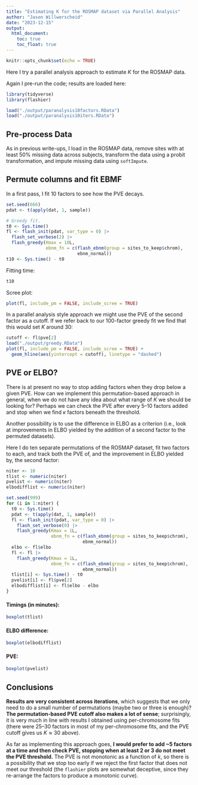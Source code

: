 ```yaml
---
title: "Estimating K for the ROSMAP dataset via Parallel Analysis"
author: "Jason Willwerscheid"
date: "2023-12-15"
output: 
  html_document:
    toc: true
    toc_float: true
---
```


```r
knitr::opts_chunk$set(echo = TRUE)
```

Here I try a parallel analysis approach to estimate $K$ for the ROSMAP data.

Again I pre-run the code; results are loaded here:

```r
library(tidyverse)
library(flashier)

load("./output/paranalysis10factors.RData")
load("./output/paranalysis10iters.RData")
```

## Pre-process Data

As in previous write-ups, I load in the ROSMAP data, remove sites with at least 50% missing data across subjects, transform the data using a probit transformation, and impute missing data using `softImpute`.


## Permute columns and fit EBMF

In a first pass, I fit 10 factors to see how the PVE decays.

```r
set.seed(666)
pdat <- t(apply(dat, 1, sample))

# Greedy fit.
t0 <- Sys.time()
fl <- flash_init(pdat, var_type = 0) |>
  flash_set_verbose(2) |>
  flash_greedy(Kmax = 10L,
               ebnm_fn = c(flash_ebnm(group = sites_to_keep$chrom), 
                           ebnm_normal)) 
t10 <- Sys.time() - t0
```

Fitting time:

```r
t10
```

Scree plot:

```r
plot(fl, include_pm = FALSE, include_scree = TRUE)
```

In a parallel analysis style approach we might use the PVE of the second factor as a cutoff. If we refer back to our 100-factor greedy fit we find that this would set $K$ around 30:

```r
cutoff <- fl$pve[2]
load("./output/greedy.RData")
plot(fl, include_pm = FALSE, include_scree = TRUE) + 
  geom_hline(aes(yintercept = cutoff), linetype = "dashed")
```


## PVE or ELBO?

There is at present no way to stop adding factors when they drop below a given PVE. How can we implement this permutation-based approach in general, when we do not have any idea about what range of $K$ we should be looking for? Perhaps we can check the PVE after every 5--10 factors added and stop when we find $\kappa$ factors beneath the threshold. 

Another possibility is to use the difference in ELBO as a criterion (i.e., look at improvements in ELBO yielded by the addition of a second factor to the permuted datasets).

Here I do ten separate permutations of the ROSMAP dataset, fit two factors to each, and track both the PVE of, and the improvement in ELBO yielded by, the second factor:

```r
niter <- 10
tlist <- numeric(niter)
pvelist <- numeric(niter)
elbodifflist <- numeric(niter)

set.seed(999)
for (i in 1:niter) {
  t0 <- Sys.time()
  pdat <- t(apply(dat, 1, sample))
  fl <- flash_init(pdat, var_type = 0) |>
    flash_set_verbose(0) |>
    flash_greedy(Kmax = 1L,
                 ebnm_fn = c(flash_ebnm(group = sites_to_keep$chrom), 
                             ebnm_normal)) 
  elbo <- fl$elbo
  fl <- fl |>
    flash_greedy(Kmax = 1L,
                 ebnm_fn = c(flash_ebnm(group = sites_to_keep$chrom), 
                             ebnm_normal)) 
  tlist[i] <- Sys.time() - t0
  pvelist[i] <- fl$pve[2]
  elbodifflist[i] <- fl$elbo - elbo
}
```

#### Timings (in minutes):

```r
boxplot(tlist)
```

#### ELBO difference:

```r
boxplot(elbodifflist)
```

#### PVE:

```r
boxplot(pvelist)
```


## Conclusions

**Results are very consistent across iterations**, which suggests that we only need to do a small number of permutations (maybe two or three is enough)? **The permutation-based PVE cutoff also makes a lot of sense**; surprisingly, it is very much in line with results I obtained using per-chromosome fits (there were 25--30 factors in most of my per-chromosome fits, and the PVE cutoff gives us $K \approx 30$ above).

As far as implementing this approach goes, **I would prefer to add ~5 factors at a time and then check PVE, stopping when at least 2 or 3 do not meet the PVE threshold.** The PVE is not monotonic as a function of $k$, so there is a possibility that we stop too early if we reject the first factor that does not meet our threshold (the `flashier` plots are somewhat deceptive, since they re-arrange the factors to produce a monotonic curve). 
